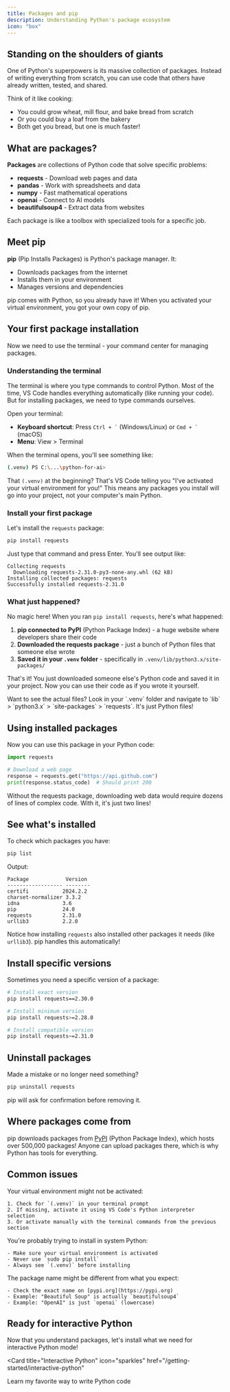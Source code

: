 ```yaml
---
title: Packages and pip
description: Understanding Python's package ecosystem
icon: "box"
---
```


## Standing on the shoulders of giants

One of Python's superpowers is its massive collection of packages. Instead of writing everything from scratch, you can use code that others have already written, tested, and shared.

Think of it like cooking:
- You could grow wheat, mill flour, and bake bread from scratch
- Or you could buy a loaf from the bakery
- Both get you bread, but one is much faster!

## What are packages?

**Packages** are collections of Python code that solve specific problems:

- **requests** - Download web pages and data
- **pandas** - Work with spreadsheets and data
- **numpy** - Fast mathematical operations
- **openai** - Connect to AI models
- **beautifulsoup4** - Extract data from websites

Each package is like a toolbox with specialized tools for a specific job.

## Meet pip

**pip** (Pip Installs Packages) is Python's package manager. It:
- Downloads packages from the internet
- Installs them in your environment
- Manages versions and dependencies

<Note>
  pip comes with Python, so you already have it! When you activated your virtual environment, you got your own copy of pip.
</Note>

## Your first package installation

Now we need to use the terminal - your command center for managing packages. 

### Understanding the terminal

The terminal is where you type commands to control Python. Most of the time, VS Code handles everything automatically (like running your code). But for installing packages, we need to type commands ourselves.

Open your terminal:
- **Keyboard shortcut**: Press `` Ctrl + ` `` (Windows/Linux) or `` Cmd + ` `` (macOS)
- **Menu**: View > Terminal

When the terminal opens, you'll see something like:
```bash
(.venv) PS C:\...\python-for-ai>
```

That `(.venv)` at the beginning? That's VS Code telling you "I've activated your virtual environment for you!" This means any packages you install will go into your project, not your computer's main Python.

### Install your first package

Let's install the `requests` package:

```bash
pip install requests
```

Just type that command and press Enter. You'll see output like:

```
Collecting requests
  Downloading requests-2.31.0-py3-none-any.whl (62 kB)
Installing collected packages: requests
Successfully installed requests-2.31.0
```

### What just happened?

No magic here! When you ran `pip install requests`, here's what happened:

1. **pip connected to PyPI** (Python Package Index) - a huge website where developers share their code
2. **Downloaded the requests package** - just a bunch of Python files that someone else wrote
3. **Saved it in your `.venv` folder** - specifically in `.venv/lib/python3.x/site-packages/`

That's it! You just downloaded someone else's Python code and saved it in your project. Now you can use their code as if you wrote it yourself.

<Tip>
  Want to see the actual files? Look in your `.venv` folder and navigate to `lib` > `python3.x` > `site-packages` > `requests`. It's just Python files!
</Tip>

## Using installed packages

Now you can use this package in your Python code:

```python
import requests

# Download a web page
response = requests.get("https://api.github.com")
print(response.status_code)  # Should print 200
```

Without the requests package, downloading web data would require dozens of lines of complex code. With it, it's just two lines!

## See what's installed

To check which packages you have:

```bash
pip list
```

Output:
```
Package            Version
------------------ --------
certifi           2024.2.2
charset-normalizer 3.3.2
idna              3.6
pip               24.0
requests          2.31.0
urllib3           2.2.0
```

Notice how installing `requests` also installed other packages it needs (like `urllib3`). pip handles this automatically!

## Install specific versions

Sometimes you need a specific version of a package:

```bash
# Install exact version
pip install requests==2.30.0

# Install minimum version
pip install requests>=2.28.0

# Install compatible version
pip install requests~=2.31.0
```

## Uninstall packages

Made a mistake or no longer need something?

```bash
pip uninstall requests
```

pip will ask for confirmation before removing it.

## Where packages come from

pip downloads packages from [PyPI](https://pypi.org/) (Python Package Index), which hosts over 500,000 packages! Anyone can upload packages there, which is why Python has tools for everything.

## Common issues

<AccordionGroup>
  <Accordion title="pip: command not found" icon="circle-exclamation">
    Your virtual environment might not be activated:
    
    1. Check for `(.venv)` in your terminal prompt
    2. If missing, activate it using VS Code's Python interpreter selection
    3. Or activate manually with the terminal commands from the previous section
  </Accordion>
  
  <Accordion title="Permission denied" icon="lock">
    You're probably trying to install in system Python:
    
    - Make sure your virtual environment is activated
    - Never use `sudo pip install`
    - Always see `(.venv)` before installing
  </Accordion>
  
  <Accordion title="Package not found" icon="ban">
    The package name might be different from what you expect:
    
    - Check the exact name on [pypi.org](https://pypi.org)
    - Example: "Beautiful Soup" is actually `beautifulsoup4`
    - Example: "OpenAI" is just `openai` (lowercase)
  </Accordion>
</AccordionGroup>

## Ready for interactive Python

Now that you understand packages, let's install what we need for interactive Python mode!

<Card
  title="Interactive Python"
  icon="sparkles"
  href="/getting-started/interactive-python"
>
  Learn my favorite way to write Python code
</Card>